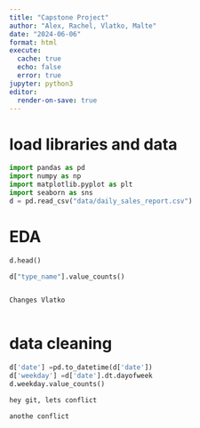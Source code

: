```yaml
---
title: "Capstone Project"
author: "Alex, Rachel, Vlatko, Malte"
date: "2024-06-06"
format: html
execute: 
  cache: true
  echo: false
  error: true
jupyter: python3
editor:
  render-on-save: true
---
```


# load libraries and data

```python
import pandas as pd
import numpy as np
import matplotlib.pyplot as plt
import seaborn as sns
d = pd.read_csv("data/daily_sales_report.csv")

```


# EDA 

```python
d.head()
```

```python
d["type_name"].value_counts()
```


```python

```


```python
Changes Vlatko
```

```python

```


# data cleaning

```python
d['date'] =pd.to_datetime(d['date'])
d['weekday'] =d['date'].dt.dayofweek
d.weekday.value_counts()
```
```python
hey git, lets conflict
```
```python
anothe conflict
```